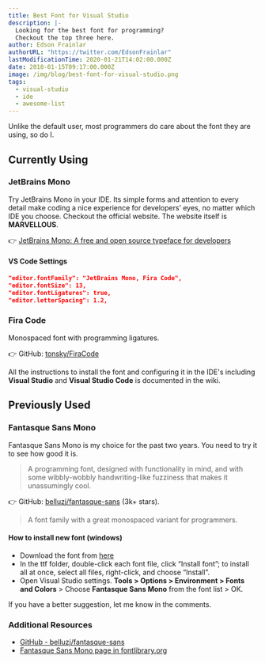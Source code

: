 ```yaml
---
title: Best Font for Visual Studio
description: |-
  Looking for the best font for programming?
  Checkout the top three here.
author: Edson Frainlar
authorURL: "https://twitter.com/EdsonFrainlar"
lastModificationTime: 2020-01-21T14:02:00.000Z
date: 2018-01-15T09:17:00.000Z
image: /img/blog/best-font-for-visual-studio.png
tags:
  - visual-studio
  - ide
  - awesome-list
---
```


Unlike the default user, most programmers do care about the font they are using, so do I.

## Currently Using

### JetBrains Mono

Try JetBrains Mono in your IDE. Its simple forms and attention to every detail make coding a nice experience for developers’ eyes, no matter which IDE you choose.
Checkout the official website. The website itself is **MARVELLOUS**.

:point_right: [JetBrains Mono: A free and open source typeface for developers](https://www.jetbrains.com/lp/mono/)

#### VS Code Settings

```json
"editor.fontFamily": "JetBrains Mono, Fira Code",
"editor.fontSize": 13,
"editor.fontLigatures": true,
"editor.letterSpacing": 1.2,
```

### Fira Code

Monospaced font with programming ligatures.

:point_right: GitHub: [tonsky/FiraCode](https://github.com/tonsky/FiraCode)

All the instructions to install the font and configuring it in the IDE's including **Visual Studio** and **Visual Studio Code** is documented in the wiki.

## Previously Used

### Fantasque Sans Mono

Fantasque Sans Mono is my choice for the past two years. You need to try it to see how good it is.

> A programming font, designed with functionality in mind, and with some wibbly-wobbly handwriting-like fuzziness that makes it unassumingly cool.

:point_right: GitHub: [belluzj/fantasque-sans](https://github.com/belluzj/fantasque-sans) (3k+ stars).

> A font family with a great monospaced variant for programmers.

#### How to install new font (windows)

- Download the font from [here](https://github.com/belluzj/fantasque-sans/releases/latest)
- In the ttf folder, double-click each font file, click “Install font”; to install all at once, select all files, right-click, and choose “Install”.
- Open Visual Studio settings. **Tools > Options > Environment > Fonts and Colors** > Choose **Fantasque Sans Mono** from the font
  list > OK.

If you have a better suggestion, let me know in the comments.

### Additional Resources

- [GitHub - belluzj/fantasque-sans](https://github.com/belluzj/fantasque-sans)
- [Fantasque Sans Mono page in fontlibrary.org](https://fontlibrary.org/en/font/fantasque-sans-mono)
